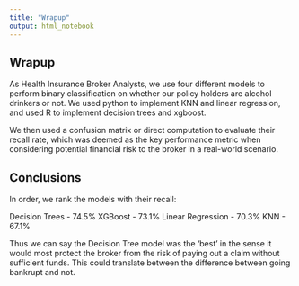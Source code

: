 ```yaml
---
title: "Wrapup"
output: html_notebook
---
```


## Wrapup

As Health Insurance Broker Analysts, we use four different models to perform binary classification on whether our policy holders are alcohol drinkers or not. We used python to implement KNN and linear regression, and used R to implement decision trees and xgboost.

We then used a confusion matrix or direct computation to evaluate their recall rate, which was deemed as the key performance metric when considering potential financial risk to the broker in a real-world scenario.

## Conclusions

In order, we rank the models with their recall:

Decision Trees - 74.5%
XGBoost - 73.1%
Linear Regression - 70.3%
KNN - 67.1%

Thus we can say the Decision Tree model was the 'best' in the sense it would most protect the broker from the risk of paying out a claim without sufficient funds. This could translate between the difference between going bankrupt and not.

